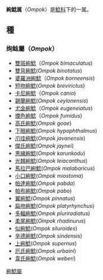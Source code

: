 {{Automatic Taxobox
| taxon = Ompok
| authority = 
}}
'''絢鯰属'''（''Ompok''）是[[鯰科|鯰科]]下的一属。
== 種 ==
===绚鲶屬（''Ompok''）===
*[[雙斑絢鯰|雙斑絢鯰]]（''Ompok bimaculatus'') 
*[[雙背絢鯰|雙背絢鯰]](''Ompok binotatus '')
*[[婆羅洲絢鯰|婆羅洲絢鯰]]（''Ompok borneensis'') 
*[[短吻絢鯰|短吻絢鯰]](''Ompok brevirictus '')
*[[卡尼絢鯰|卡尼絢鯰]]（''Ompok canio'') 
*[[錫蘭絢鯰|錫蘭絢鯰]](''Ompok ceylonensis '')
*[[尤金絢鯰|尤金絢鯰]]（''Ompok eugeneiatus'') 
*[[煙色絢鯰|煙色絢鯰]]（''Ompok fumidus'')
*[[高氏絢鯰|高氏絢鯰]](''Ompok goae '')
*[[下眼絢鯰|下眼絢鯰]](''Ompok hypophthalmus'')
*[[爪哇絢鯰|爪哇絢鯰]](''Ompok javanensis'')
*[[傑氏絢鯰|傑氏絢鯰]](''Ompok jaynei '')
*[[黑線絢鯰|黑線絢鯰]](''Ompok karunkodu'')
*[[光棘絢鯰|光棘絢鯰]](''Ompok leiacanthus '')
*[[馬拉巴絢鯰|馬拉巴絢鯰]](''Ompok malabaricus '')
*[[小口絢鯰|小口絢鯰]](''Ompok miostoma'')
*[[帕達絢鯰|帕達絢鯰]](''Ompok pabda '')
*[[帕布絢鯰|帕布絢鯰]](''Ompok pabo'')
*[[翼絢鯰|翼絢鯰]](''Ompok pinnatus '')
*[[扁吻絢鯰|扁吻絢鯰]](''Ompok platyrhynchus'')
*[[多輻絢鯰|多輻絢鯰]](''Ompok pluriradiatus '')
*[[柔尾絢鯰|柔尾絢鯰]](''Ompok rhadinurus '')
*[[似絢鯰|似絢鯰]](''Ompok siluroides '')
*[[辛德絢鯰|辛德絢鯰]](''Ompok sindensis '')
*[[上絢鯰|上絢鯰]](''Ompok supernus '')
*[[厄氏絢鯰|厄氏絢鯰]](''Ompok urbaini '')
*[[韋氏絢鯰|韋氏絢鯰]](''Ompok weberi '')

{{taxonbar}}
[[Category:絢鯰屬|]]